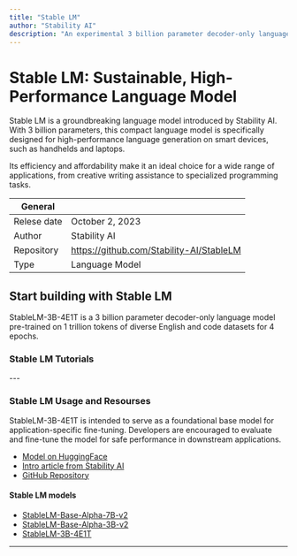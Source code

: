 ```yaml
---
title: "Stable LM"
author: "Stability AI"
description: "An experimental 3 billion parameter decoder-only language model designed for sustainable, high-performance language generation on smart devices."
---
```


# Stable LM: Sustainable, High-Performance Language Model

Stable LM is a groundbreaking language model introduced by Stability AI. With 3 billion parameters, this compact language model is specifically designed for high-performance language generation on smart devices, such as handhelds and laptops. 

Its efficiency and affordability make it an ideal choice for a wide range of applications, from creative writing assistance to specialized programming tasks.

| General  |  |
| --- | --- |
| Relese date |  October 2, 2023 |
| Author | Stability AI  |
| Repository | https://github.com/Stability-AI/StableLM |
| Type | Language Model |


## Start building with Stable LM
StableLM-3B-4E1T is a 3 billion parameter decoder-only language model pre-trained on 1 trillion tokens of diverse English and code datasets for 4 epochs.

### Stable LM Tutorials
<TechTutorials/>
---


### Stable LM Usage and Resourses 
StableLM-3B-4E1T is intended to serve as a foundational base model for application-specific fine-tuning. Developers are encouraged to evaluate and fine-tune the model for safe performance in downstream applications.

* [Model on HuggingFace](https://huggingface.co/stabilityai/stablelm-3b-4e1t)
* [Intro article from Stability AI](https://stability.ai/blog/stable-lm-3b-sustainable-high-performance-language-models-smart-devices)
* [GitHub Repository](https://github.com/Stability-AI/StableLM#stablelm-alpha-v2)

#### Stable LM models

* [StableLM-Base-Alpha-7B-v2](https://huggingface.co/stabilityai/stablelm-base-alpha-7b-v2)
* [StableLM-Base-Alpha-3B-v2](https://huggingface.co/stabilityai/stablelm-base-alpha-3b-v2)
* [StableLM-3B-4E1T](https://huggingface.co/stabilityai/stablelm-3b-4e1t)

---
